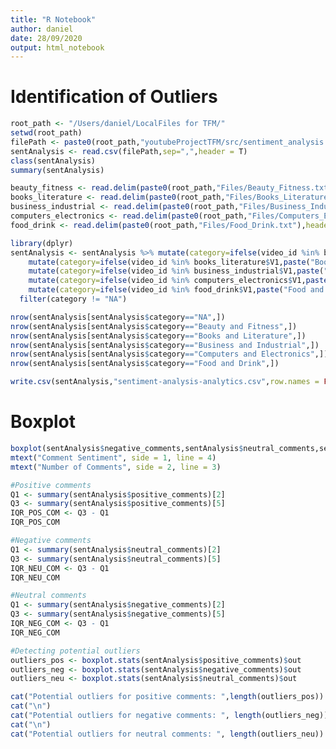 ```yaml
---
title: "R Notebook"
author: daniel
date: 28/09/2020
output: html_notebook
---
```


# Identification of Outliers
```r
root_path <- "/Users/daniel/LocalFiles for TFM/"
setwd(root_path)
filePath <- paste0(root_path,"youtubeProjectTFM/src/sentiment_analysis.csv")
sentAnalysis <- read.csv(filePath,sep=",",header = T)
class(sentAnalysis)
summary(sentAnalysis)
```
```r
beauty_fitness <- read.delim(paste0(root_path,"Files/Beauty_Fitness.txt"),header=FALSE,sep=" ",dec=" ")
books_literature <- read.delim(paste0(root_path,"Files/Books_Literature.txt"),header=FALSE,sep=" ",dec=" ")
business_industrial <- read.delim(paste0(root_path,"Files/Business_Industrial.txt"),header=FALSE,sep=" ",dec=" ")
computers_electronics <- read.delim(paste0(root_path,"Files/Computers_Electronics.txt"),header=FALSE,sep=" ",dec=" ")
food_drink <- read.delim(paste0(root_path,"Files/Food_Drink.txt"),header=FALSE,sep=" ",dec=" ")
```

```r
library(dplyr)
sentAnalysis <- sentAnalysis %>% mutate(category=ifelse(video_id %in% beauty_fitness$V1,paste("Beauty and Fitness"),category)) %>%
    mutate(category=ifelse(video_id %in% books_literature$V1,paste("Books and Literature"),category)) %>%
    mutate(category=ifelse(video_id %in% business_industrial$V1,paste("Business and Industrial"),category)) %>%
    mutate(category=ifelse(video_id %in% computers_electronics$V1,paste("Computers and Electronics"),category)) %>%
    mutate(category=ifelse(video_id %in% food_drink$V1,paste("Food and Drink"),category)) %>%
  filter(category != "NA")

nrow(sentAnalysis[sentAnalysis$category=="NA",])
nrow(sentAnalysis[sentAnalysis$category=="Beauty and Fitness",])
nrow(sentAnalysis[sentAnalysis$category=="Books and Literature",])
nrow(sentAnalysis[sentAnalysis$category=="Business and Industrial",])
nrow(sentAnalysis[sentAnalysis$category=="Computers and Electronics",])
nrow(sentAnalysis[sentAnalysis$category=="Food and Drink",])

write.csv(sentAnalysis,"sentiment-analysis-analytics.csv",row.names = FALSE)
```

# Boxplot
```r
boxplot(sentAnalysis$negative_comments,sentAnalysis$neutral_comments,sentAnalysis$positive_comments, names = c("Negative","Neutral","Positive"),las = 2, col = c("royalblue","lightgreen","orange"))
mtext("Comment Sentiment", side = 1, line = 4)
mtext("Number of Comments", side = 2, line = 3)
```
```r
#Positive comments
Q1 <- summary(sentAnalysis$positive_comments)[2]
Q3 <- summary(sentAnalysis$positive_comments)[5]
IQR_POS_COM <- Q3 - Q1
IQR_POS_COM

#Negative comments
Q1 <- summary(sentAnalysis$neutral_comments)[2]
Q3 <- summary(sentAnalysis$neutral_comments)[5]
IQR_NEU_COM <- Q3 - Q1
IQR_NEU_COM

#Neutral comments
Q1 <- summary(sentAnalysis$negative_comments)[2]
Q3 <- summary(sentAnalysis$negative_comments)[5]
IQR_NEG_COM <- Q3 - Q1
IQR_NEG_COM
```
```r
#Detecting potential outliers
outliers_pos <- boxplot.stats(sentAnalysis$positive_comments)$out
outliers_neg <- boxplot.stats(sentAnalysis$negative_comments)$out
outliers_neu <- boxplot.stats(sentAnalysis$neutral_comments)$out

cat("Potential outliers for positive comments: ",length(outliers_pos))
cat("\n")
cat("Potential outliers for negative comments: ", length(outliers_neg))
cat("\n")
cat("Potential outliers for neutral comments: ", length(outliers_neu))
```